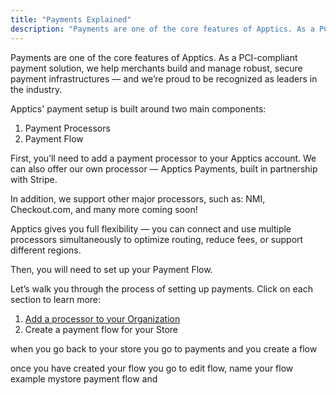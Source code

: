 ```yaml
---
title: "Payments Explained"
description: "Payments are one of the core features of Apptics. As a PCI-compliant payment solution, we help merchants build and manage robust, secure payment infrastructure"
---
```


Payments are one of the core features of Apptics. As a PCI-compliant payment solution, we help merchants build and manage robust, secure payment infrastructures — and we’re proud to be recognized as leaders in the industry.

Apptics' payment setup is built around two main components:

1. Payment Processors
2. Payment Flow

First, you’ll need to add a payment processor to your Apptics account. We can also offer our own processor — Apptics Payments, built in partnership with Stripe.

In addition, we support other major processors, such as: NMI, Checkout.com, and many more coming soon!

Apptics gives you full flexibility — you can connect and use multiple processors simultaneously to optimize routing, reduce fees, or support different regions.

Then, you will need to set up your Payment Flow.

Let’s walk you through the process of setting up payments. Click on each section to learn more:

1. [Add a processor to your Organization](https://docs.apptics.ai/Setting-up-Payments/Adding-Processors-to-your-Organization)
2. Create a payment flow for your Store

when you go back to your store you go to payments and you create a flow

once you have created your flow you go to edit flow, name your flow example mystore payment flow and